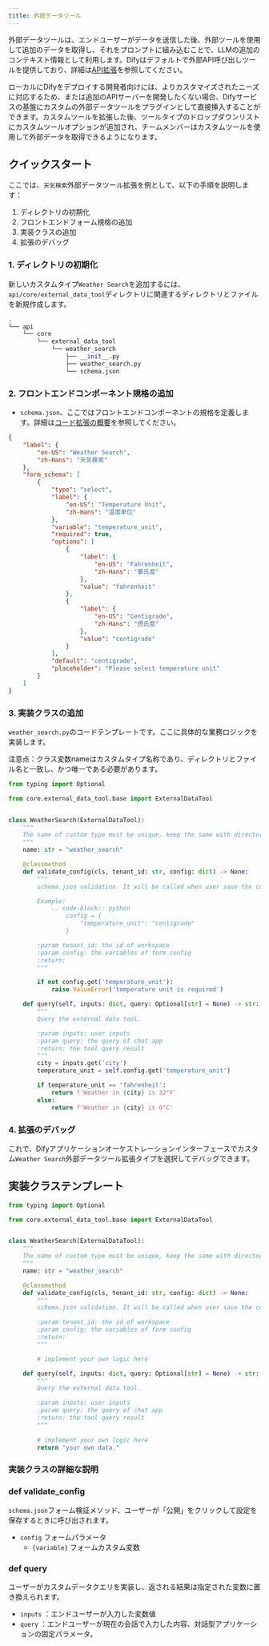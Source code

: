 ```yaml
---
title: 外部データツール
---
```



外部データツールは、エンドユーザーがデータを送信した後、外部ツールを使用して追加のデータを取得し、それをプロンプトに組み込むことで、LLMの追加のコンテキスト情報として利用します。Difyはデフォルトで外部API呼び出しツールを提供しており、詳細は[API拡張](/ja-jp/guides/extension/api-based-extension)を参照してください。

ローカルにDifyをデプロイする開発者向けには、よりカスタマイズされたニーズに対応するため、または追加のAPIサーバーを開発したくない場合、Difyサービスの基盤にカスタムの外部データツールをプラグインとして直接挿入することができます。カスタムツールを拡張した後、ツールタイプのドロップダウンリストにカスタムツールオプションが追加され、チームメンバーはカスタムツールを使用して外部データを取得できるようになります。

## クイックスタート

ここでは、`天気検索`外部データツール拡張を例として、以下の手順を説明します：

1. ディレクトリの初期化
2. フロントエンドフォーム規格の追加
3. 実装クラスの追加
4. 拡張のデバッグ

### 1. **ディレクトリの初期化**

新しいカスタムタイプ`Weather Search`を追加するには、`api/core/external_data_tool`ディレクトリに関連するディレクトリとファイルを新規作成します。

```python
.
└── api
    └── core
        └── external_data_tool
            └── weather_search
                ├── __init__.py
                ├── weather_search.py
                └── schema.json
```

### 2. **フロントエンドコンポーネント規格の追加**

* `schema.json`、ここではフロントエンドコンポーネントの規格を定義します。詳細は[コード拡張の概要](/ja-jp/guides/extension/code-based-extension)を参照してください。

```json
{
    "label": {
        "en-US": "Weather Search",
        "zh-Hans": "天気検索"
    },
    "form_schema": [
        {
            "type": "select",
            "label": {
                "en-US": "Temperature Unit",
                "zh-Hans": "温度単位"
            },
            "variable": "temperature_unit",
            "required": true,
            "options": [
                {
                    "label": {
                        "en-US": "Fahrenheit",
                        "zh-Hans": "華氏度"
                    },
                    "value": "fahrenheit"
                },
                {
                    "label": {
                        "en-US": "Centigrade",
                        "zh-Hans": "摂氏度"
                    },
                    "value": "centigrade"
                }
            ],
            "default": "centigrade",
            "placeholder": "Please select temperature unit"
        }
    ]
}
```

### 3. 実装クラスの追加

`weather_search.py`のコードテンプレートです。ここに具体的な業務ロジックを実装します。

<Warning>
注意点：クラス変数nameはカスタムタイプ名称であり、ディレクトリとファイル名と一致し、かつ唯一である必要があります。
</Warning>

```python
from typing import Optional

from core.external_data_tool.base import ExternalDataTool


class WeatherSearch(ExternalDataTool):
    """
    The name of custom type must be unique, keep the same with directory and file name.
    """
    name: str = "weather_search"

    @classmethod
    def validate_config(cls, tenant_id: str, config: dict) -> None:
        """
        schema.json validation. It will be called when user save the config.

        Example:
            .. code-block:: python
                config = {
                    "temperature_unit": "centigrade"
                }

        :param tenant_id: the id of workspace
        :param config: the variables of form config
        :return:
        """

        if not config.get('temperature_unit'):
            raise ValueError('temperature unit is required')

    def query(self, inputs: dict, query: Optional[str] = None) -> str:
        """
        Query the external data tool.

        :param inputs: user inputs
        :param query: the query of chat app
        :return: the tool query result
        """
        city = inputs.get('city')
        temperature_unit = self.config.get('temperature_unit')

        if temperature_unit == 'fahrenheit':
            return f'Weather in {city} is 32°F'
        else:
            return f'Weather in {city} is 0°C'
```

### 4. **拡張のデバッグ**

これで、Difyアプリケーションオーケストレーションインターフェースでカスタム`Weather Search`外部データツール拡張タイプを選択してデバッグできます。

## 実装クラステンプレート

```python
from typing import Optional

from core.external_data_tool.base import ExternalDataTool


class WeatherSearch(ExternalDataTool):
    """
    The name of custom type must be unique, keep the same with directory and file name.
    """
    name: str = "weather_search"

    @classmethod
    def validate_config(cls, tenant_id: str, config: dict) -> None:
        """
        schema.json validation. It will be called when user save the config.

        :param tenant_id: the id of workspace
        :param config: the variables of form config
        :return:
        """

        # implement your own logic here

    def query(self, inputs: dict, query: Optional[str] = None) -> str:
        """
        Query the external data tool.

        :param inputs: user inputs
        :param query: the query of chat app
        :return: the tool query result
        """
       
        # implement your own logic here
        return "your own data."
```

### 実装クラスの詳細な説明

### def validate\_config

`schema.json`フォーム検証メソッド、ユーザーが「公開」をクリックして設定を保存するときに呼び出されます。

* `config` フォームパラメータ
  * `{variable}` フォームカスタム変数

### def query

ユーザーがカスタムデータクエリを実装し、返される結果は指定された変数に置き換えられます。

* `inputs` ：エンドユーザーが入力した変数値
* `query` ：エンドユーザーが現在の会話で入力した内容、対話型アプリケーションの固定パラメータ。
